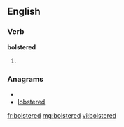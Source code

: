 ==English==

===Verb===
'''bolstered'''

# {{past of|[[bolster]]}}

===Anagrams===
* {{alphagram|bdeelorst}}
* [[lobstered#English|lobstered]]

[[fr:bolstered]]
[[mg:bolstered]]
[[vi:bolstered]]